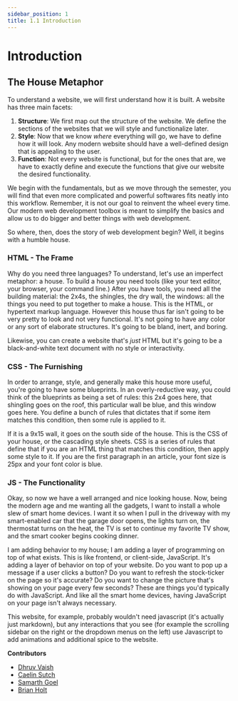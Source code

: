 ```yaml
---
sidebar_position: 1
title: 1.1 Introduction
---
```


# Introduction

## The House Metaphor

To understand a website, we will first understand how it is built. 
A website has three main facets: 
1. **Structure**: We first map out the structure of the website. 
We define the sections of the websites that we will style and functionalize later. 
2. **Style**: Now that we know _where_ everything will go, we have to define how it will look. 
Any modern website should have a well-defined design that is appealing to the user. 
3. **Function**: Not every website is functional, but for the ones that are, 
we have to exactly define and execute the functions that give our website the desired functionality. 

We begin with the fundamentals, but as we move through the semester, you will find that even more complicated and powerful softwares fits 
neatly into this workflow. Remember, it is not our goal to reinvent the wheel every time. Our modern web development toolbox is meant
to simplify the basics and allow us to do bigger and better things with web development. 

So where, then, does the story of web development begin? Well, it begins with a humble house. 

### HTML - The Frame

Why do you need three languages? To understand, let's use an imperfect metaphor: a
house. To build a house you need tools (like your text editor, your browser,
your command line.) After you have tools, you need all the building material:
the 2x4s, the shingles, the dry wall, the windows: all the things you need to
put together to make a house. This is the HTML, or hypertext markup language.
However this house thus far isn't going to be very pretty to look and not very
functional. It's not going to have any color or any sort of elaborate
structures. It's going to be bland, inert, and boring.

Likewise, you can create a website that's _just_ HTML but it's going to be a
black-and-white text document with no style or interactivity.

### CSS - The Furnishing

In order to arrange, style, and generally make this house more useful, you're
going to have some blueprints. In an overly-reductive way, you could think of
the blueprints as being a set of rules: this 2x4 goes here, that shingling goes
on the roof, this particular wall be blue, and this window goes here. You define
a bunch of rules that dictates that if some item matches this condition, then
some rule is applied to it.

If it is a 9x15 wall, it goes on the south side of the house. This is the CSS of
your house, or the cascading style sheets. CSS is a series of rules that define
that if you are an HTML thing that matches this condition, then apply some style
to it. If you are the first paragraph in an article, your font size is 25px and
your font color is blue.

### JS - The Functionality

Okay, so now we have a well arranged and nice looking house. Now, being the
modern age and me wanting all the gadgets, I want to install a whole slew of
smart home devices. I want it so when I pull in the driveway with my
smart-enabled car that the garage door opens, the lights turn on, the thermostat
turns on the heat, the TV is set to continue my favorite TV show, and the smart
cooker begins cooking dinner.

I am adding behavior to my house; I am adding a layer of programming on top of
what exists. This is like frontend, or client-side, JavaScript. It's adding a
layer of behavior on top of your website. Do you want to pop up a message if a
user clicks a button? Do you want to refresh the stock-ticker on the page so
it's accurate? Do you want to change the picture that's showing on your page
every few seconds? These are things you'd typically do with JavaScript. And like
all the smart home devices, having JavaScript on your page isn't always
necessary.

This website, for example, probably wouldn't need javascript (it's actually just
markdown), but any interactions that you see (for example the scrolling sidebar
on the right or the dropdown menus on the left) use Javascript to add animations
and additional spice to the website.

**Contributors**

- [Dhruv Vaish](https://www.linkedin.com/in/dhruv-vaish)
- [Caelin Sutch](https://www.linkedin.com/in/caelinsutch)
- [Samarth Goel](https://www.linkedin.com/in/samarth-goel-1047b8187/)
- [Brian Holt](https://www.linkedin.com/in/btholt/)